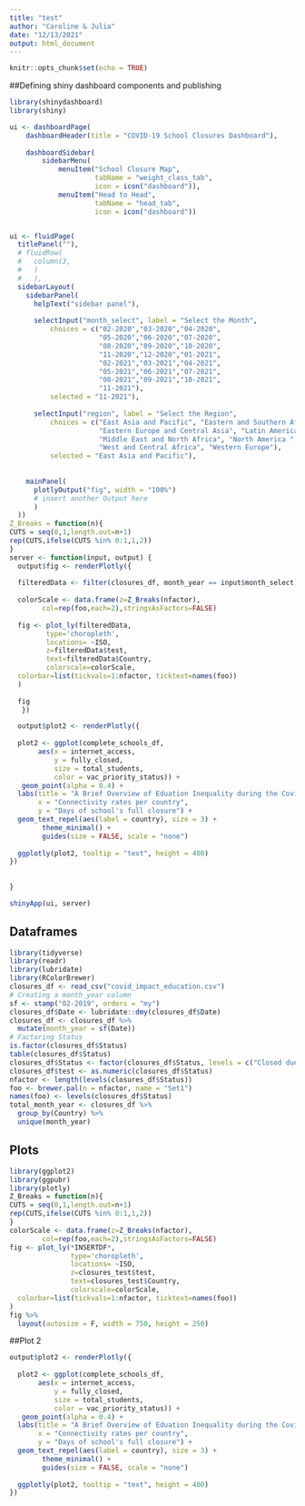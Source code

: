 ```yaml
---
title: "test"
author: "Caroline & Julia"
date: "12/13/2021"
output: html_document
---
```


```r
knitr::opts_chunk$set(echo = TRUE)
```

##Defining shiny dashboard components and publishing
```r
library(shinydashboard)
library(shiny)

ui <- dashboardPage(
    dashboardHeader(title = "COVID-19 School Closures Dashboard"),
    
    dashboardSidebar(
        sidebarMenu(
            menuItem("School Closure Map",
                     tabName = "weight_class_tab",
                     icon = icon("dashboard")),
            menuItem("Head to Head",
                     tabName = "head_tab",
                     icon = icon("dashboard"))


ui <- fluidPage(
  titlePanel(""),
  # fluidRow(
  #   column(3,
  #   )
  #   ),
  sidebarLayout(
    sidebarPanel(
      helpText("sidebar panel"),
  
      selectInput("month_select", label = "Select the Month",
          choices = c("02-2020","03-2020","04-2020",
                      "05-2020","06-2020","07-2020",
                      "08-2020","09-2020","10-2020",
                      "11-2020","12-2020","01-2021",
                      "02-2021","03-2021","04-2021",
                      "05-2021","06-2021","07-2021",
                      "08-2021","09-2021","10-2021",
                      "11-2021"),
          selected = "11-2021"),
      
      selectInput("region", label = "Select the Region",
          choices = c("East Asia and Pacific", "Eastern and Southern Africa",
                      "Eastern Europe and Central Asia", "Latin America and Caribbean",
                      "Middle East and North Africa", "North America ", "South Asia",
                      "West and Central Africa", "Western Europe"),
          selected = "East Asia and Pacific"), 
    
    
    mainPanel(
      plotlyOutput("fig", width = "100%")
      # insert another Output here
      )
  ))
Z_Breaks = function(n){
CUTS = seq(0,1,length.out=n+1)
rep(CUTS,ifelse(CUTS %in% 0:1,1,2))
}
server <- function(input, output) {
  output$fig <- renderPlotly({
   
  filteredData <- filter(closures_df, month_year == input$month_select)
  
  colorScale <- data.frame(z=Z_Breaks(nfactor),
        col=rep(foo,each=2),stringsAsFactors=FALSE)
  
  fig <- plot_ly(filteredData, 
         type='choropleth', 
         locations= ~ISO, 
         z=filteredData$test, 
         text=filteredData$Country,
         colorscale=colorScale,
  colorbar=list(tickvals=1:nfactor, ticktext=names(foo))
  )
  
  fig
   })

  output$plot2 <- renderPlotly({
  
  plot2 <- ggplot(complete_schools_df,
       aes(x = internet_access,
           y = fully_closed, 
           size = total_students,
           color = vac_priority_status)) +
   geom_point(alpha = 0.4) +
  labs(title = "A Brief Overview of Eduation Inequality during the Covid-19 Pandemic",
       x = "Connectivity rates per country",
       y = "Days of school's full closure") +
  geom_text_repel(aes(label = country), size = 3) +
        theme_minimal() +
        guides(size = FALSE, scale = "none")
  
  ggplotly(plot2, tooltip = "text", height = 400)
})
  
  
}

shinyApp(ui, server)
```

## Dataframes
```r
library(tidyverse)
library(readr)
library(lubridate)
library(RColorBrewer)
closures_df <- read_csv("covid_impact_education.csv")
# Creating a month_year column
sf <- stamp("02-2019", orders = "my") 
closures_df$Date <- lubridate::dmy(closures_df$Date)
closures_df <- closures_df %>%
  mutate(month_year = sf(Date))
# Factoring Status
is.factor(closures_df$Status)
table(closures_df$Status)
closures_df$Status <- factor(closures_df$Status, levels = c("Closed due to COVID-19", "Partially open", "Fully open", "Academic break"))
closures_df$test <- as.numeric(closures_df$Status)
nfactor <- length(levels(closures_df$Status))
foo <- brewer.pal(n = nfactor, name = "Set1")
names(foo) <- levels(closures_df$Status)
total_month_year <- closures_df %>%
  group_by(Country) %>%
  unique(month_year)
```

## Plots
```r
library(ggplot2)
library(ggpubr)
library(plotly)
Z_Breaks = function(n){
CUTS = seq(0,1,length.out=n+1)
rep(CUTS,ifelse(CUTS %in% 0:1,1,2))
}
colorScale <- data.frame(z=Z_Breaks(nfactor),
        col=rep(foo,each=2),stringsAsFactors=FALSE)
fig <- plot_ly(*INSERTDF*, 
               type='choropleth', 
               locations= ~ISO, 
               z=closures_test$test, 
               text=closures_test$Country,
               colorscale=colorScale,
  colorbar=list(tickvals=1:nfactor, ticktext=names(foo))
)
fig %>%
  layout(autosize = F, width = 750, height = 250)
```



##Plot 2
```r
output$plot2 <- renderPlotly({
  
  plot2 <- ggplot(complete_schools_df,
       aes(x = internet_access,
           y = fully_closed, 
           size = total_students,
           color = vac_priority_status)) +
   geom_point(alpha = 0.4) +
  labs(title = "A Brief Overview of Eduation Inequality during the Covid-19 Pandemic",
       x = "Connectivity rates per country",
       y = "Days of school's full closure") +
  geom_text_repel(aes(label = country), size = 3) +
        theme_minimal() +
        guides(size = FALSE, scale = "none")
  
  ggplotly(plot2, tooltip = "text", height = 400)
})




```

